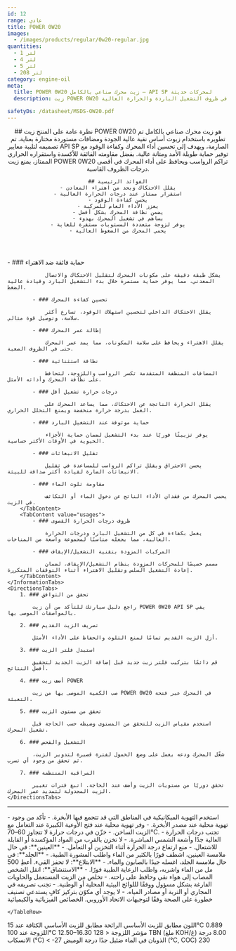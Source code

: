 ```yaml
---
id: 12
range: عادي
title: POWER 0W20
images:
  - /images/products/regular/0w20-regular.jpg
quantities:
  - 1 لتر
  - 4 لتر
  - 5 لتر
  - 208 لتر
category: engine-oil
meta:
  title: POWER 0W20 زيت محرك صناعي بالكامل – API SP لمحركات حديثة
  description: زيت POWER 0W20 الصناعي بالكامل، عالي الأداء، مصمم لتحسين كفاءة الوقود، حماية المحرك، وأداء ممتاز في ظروف التشغيل الباردة والحرارة العالية.

safetyDs: /datasheet/MSDS-OW20.pdf
---
```


<Header>
    ## نظرة عامة على المنتج
    زيت POWER 0W20 هو زيت محرك صناعي بالكامل تم تطويره باستخدام زيوت أساس نقية عالية الجودة ومضافات مستوردة مختارة بعناية. تم تصميمه لتلبية معايير API SP الصارمة، ويهدف إلى تحسين أداء المحرك وكفاءة الوقود مع توفير حماية طويلة الأمد ومتانة عالية. بفضل مقاومته الفائقة للأكسدة واستقراره الحراري الممتاز، يمنع زيت POWER 0W20 تراكم الرواسب ويحافظ على أداء المحرك في أقصى درجات الظروف القاسية.

    ## الفوائد الرئيسية
    - يقلل الاحتكاك ويحد من اهتراء المعادن
    - استقرار ممتاز عند درجات الحرارة العالية
    - يحسن كفاءة الوقود
    - يعزز الأداء العام للمركبة
    - يضمن نظافة المحرك بشكل أفضل
    - يساهم في تشغيل المحرك بهدوء
    - يوفر لزوجة متعددة المستويات مستقرة للغاية
    - يحمي المحرك من الضغوط العالية
</Header>

<Section>
    <InformationTabs>
        <TabContent value="core">
            - ### حماية فائقة ضد الاهتراء

                يشكل طبقة دقيقة على مكونات المحرك لتقليل الاحتكاك والاتصال المعدني، مما يوفر حماية مستمرة خلال بدء التشغيل البارد وقيادة عالية الضغط.

            - ### تحسين كفاءة المحرك

                يقلل الاحتكاك الداخلي لتحسين استهلاك الوقود، تسارع أكثر سلاسة، وتوصيل قوة مثالي.

            - ### إطالة عمر المحرك

                يقلل الاهتراء ويحافظ على سلامة المكونات، مما يمد عمر المحرك حتى في الظروف الصعبة.
    
            - ### نظافة استثنائية

                المضافات المنظفة المتقدمة تكسر الرواسب واللزوجة، لتحافظ على نظافة المحرك وأدائه الأمثل.
    
            - ### درجات حرارة تشغيل أقل

                يقلل الحرارة الناتجة عن الاحتكاك، مما يساعد المحرك على العمل بدرجة حرارة منخفضة ويمنع التحلل الحراري.
    
            - ### حماية موثوقة عند التشغيل البارد

                يوفر تزييتًا فوريًا عند بدء التشغيل لضمان حماية الأجزاء الحيوية في الأوقات الأكثر حساسية. 
    
            - ### تقليل الانبعاثات

                يحسن الاحتراق ويقلل تراكم الرواسب للمساعدة في تقليل الانبعاثات الضارة لقيادة أكثر صداقة للبيئة.
    
            - ### مقاومة تلوث الماء

                يحمي المحرك من فقدان الأداء الناتج عن دخول الماء أو التكاثف في الزيت.
        </TabContent>
        <TabContent value="usages">
            - ### ظروف درجات الحرارة القصوى

                يعمل بكفاءة في كل من التشغيل البارد ودرجات الحرارة العالية، مما يجعله مناسبًا لمجموعة واسعة من المناخات.

            - ### المركبات المزودة بتقنية التشغيل/الإيقاف

                مصمم خصيصًا للمحركات المزودة بنظام التشغيل/الإيقاف، لضمان إعادة التشغيل السلس وتقليل الاهتراء أثناء التوقفات المتكررة.
        </TabContent>
    </InformationTabs>
    <DirectionsTabs>
        1. ### تحقق من التوافق
    
            راجع دليل سيارتك للتأكد من أن زيت POWER 0W20 API SP يفي بالمواصفات الموصى بها.
   
        2. ### تصريف الزيت القديم
    
            أزل الزيت القديم تمامًا لمنع التلوث والحفاظ على الأداء الأمثل.
   
        3. ### استبدل فلتر الزيت
    
            قم دائمًا بتركيب فلتر زيت جديد قبل إضافة الزيت الجديد لتحقيق أفضل النتائج.
   
        4. ### أضف زيت POWER
    
            صب الكمية الموصى بها من زيت POWER 0W20 في المحرك عبر فتحة التعبئة.
   
        5. ### تحقق من مستوى الزيت
    
            استخدم مقياس الزيت للتحقق من المستوى وضبطه حسب الحاجة قبل تشغيل المحرك.
   
        6. ### التشغيل والفحص
    
            شغّل المحرك ودعه يعمل على وضع الخمول لفترة قصيرة لتدوير الزيت، ثم تحقق من وجود أي تسرب.
   
        7. ### المراقبة المنتظمة
    
            تحقق دوريًا من مستويات الزيت وأضف عند الحاجة. اتبع فترات تغيير الزيت المجدولة لتمديد عمر المحرك.
    </DirectionsTabs>
</Section>

***

<Section>
    <SafetyTabs>
        <TabContent value="handling">
            - استخدم التهوية الميكانيكية في المناطق التي قد تتجمع فيها الأبخرة.
            - تأكد من وجود تهوية محلية عند مصدر الأبخرة.
            - وفر تهوية محلية عند فتح الأوعية الكبيرة عند التعامل مع الزيت الساخن.
            - خزّن في درجات حرارة لا تتجاوز 60–70°C.
            - تجنب درجات الحرارة العالية جدًا وأشعة الشمس المباشرة.
            - لا تخزن بالقرب من المواد المؤكسدة أو القابلة للاشتعال.
            - منع ارتفاع درجة الحرارة أثناء التخزين أو التعامل.
        </TabContent>
        <TabContent value="first-aid">
            - **العينين**: في حال ملامسة العينين، اشطف فورًا بالكثير من الماء واطلب المشورة الطبية.
            - **الجلد**: في حال ملامسة الجلد، اغسله جيدًا بالصابون والماء.
            - **الابتلاع**: لا تحفز القيء. أعطِ 500 مل من الماء واشربه، واطلب الرعاية الطبية فورًا.
            - **الاستنشاق**: انقل الشخص المصاب إلى هواء نقي وحافظ على راحته.
        </TabContent>
        <TabContent value="disposal">
            - تخلص من الزيت المستعمل والحاويات الفارغة بشكل مسؤول ووفقًا لللوائح البيئية المحلية أو الوطنية.
            - تجنب تصريفه في المجاري أو التربة أو مصادر المياه.
        </TabContent>
        <TabContent value="hazardous">
            - لا يوجد أي مكوّن بتركيز كافٍ يستدعي تصنيف خطورة على الصحة وفقًا لتوجيهات الاتحاد الأوروبي.
        </TabContent>
    </SafetyTabs>
  
   <Table>
  <TableHeader>
    <TableRow col={2}>
      <TableHead>الخصائص الفيزيائية والكيميائية</TableHead>
    
    </TableRow>
  </TableHeader>
  <TableBody>
    <TableRow>
      <TableCell>اللون</TableCell>
      <TableCell>مطابق للزيت الأساسي</TableCell>
    </TableRow>
    <TableRow>
      <TableCell>الرائحة</TableCell>
      <TableCell>مطابق للزيت الأساسي</TableCell>
    </TableRow>
    <TableRow>
      <TableCell>الكثافة عند 15°C</TableCell>
      <TableCell>0.889</TableCell>
    </TableRow>
    <TableRow>
      <TableCell>اللزوجة عند 100°C</TableCell>
      <TableCell>12.50–16.30</TableCell>
    </TableRow>
    <TableRow>
      <TableCell>مؤشر اللزوجة</TableCell>
      <TableCell>&lt; 128</TableCell>
    </TableRow>
    <TableRow>
      <TableCell>TBN (ملغ KOH/غ)</TableCell>
      <TableCell>8.00</TableCell>
    </TableRow>
    <TableRow>
      <TableCell>درجة الانسكاب (°C)</TableCell>
      <TableCell>&lt; -27</TableCell>
    </TableRow>
    <TableRow>
      <TableCell>الذوبان في الماء</TableCell>
      <TableCell>ضئيل جدًا</TableCell>
    </TableRow>
    <TableRow>
      <TableCell>درجة الوميض (°C, COC)</TableCell>
      <TableCell>230</TableCell>
    </TableRow>
  </TableBody>
</Table>

</Section>
